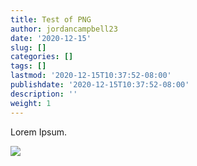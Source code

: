 ```yaml
---
title: Test of PNG
author: jordancampbell23
date: '2020-12-15'
slug: []
categories: []
tags: []
lastmod: '2020-12-15T10:37:52-08:00'
publishdate: '2020-12-15T10:37:52-08:00'
description: ''
weight: 1
---
```


Lorem Ipsum.


![](district_flowchart_arrows_110320.png)